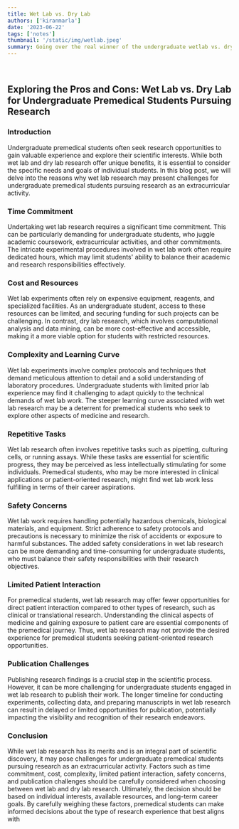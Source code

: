 ```yaml
---
title: Wet Lab vs. Dry Lab
authors: ['kiranmarla']
date: '2023-06-22'
tags: ['notes']
thumbnail: '/static/img/wetlab.jpeg'
summary: Going over the real winner of the undergraduate wetlab vs. drylab debate.
---
```


<br />
<TOCInline toc={props.toc} exclude="Table of Contents" asDisclosure toHeading={5} />

## Exploring the Pros and Cons: Wet Lab vs. Dry Lab for Undergraduate Premedical Students Pursuing Research

### Introduction

Undergraduate premedical students often seek research opportunities to gain valuable experience and explore their scientific interests. While both wet lab and dry lab research offer unique benefits, it is essential to consider the specific needs and goals of individual students. In this blog post, we will delve into the reasons why wet lab research may present challenges for undergraduate premedical students pursuing research as an extracurricular activity.

### Time Commitment

Undertaking wet lab research requires a significant time commitment. This can be particularly demanding for undergraduate students, who juggle academic coursework, extracurricular activities, and other commitments. The intricate experimental procedures involved in wet lab work often require dedicated hours, which may limit students' ability to balance their academic and research responsibilities effectively.

### Cost and Resources

Wet lab experiments often rely on expensive equipment, reagents, and specialized facilities. As an undergraduate student, access to these resources can be limited, and securing funding for such projects can be challenging. In contrast, dry lab research, which involves computational analysis and data mining, can be more cost-effective and accessible, making it a more viable option for students with restricted resources.

### Complexity and Learning Curve

Wet lab experiments involve complex protocols and techniques that demand meticulous attention to detail and a solid understanding of laboratory procedures. Undergraduate students with limited prior lab experience may find it challenging to adapt quickly to the technical demands of wet lab work. The steeper learning curve associated with wet lab research may be a deterrent for premedical students who seek to explore other aspects of medicine and research.

### Repetitive Tasks

Wet lab research often involves repetitive tasks such as pipetting, culturing cells, or running assays. While these tasks are essential for scientific progress, they may be perceived as less intellectually stimulating for some individuals. Premedical students, who may be more interested in clinical applications or patient-oriented research, might find wet lab work less fulfilling in terms of their career aspirations.

### Safety Concerns

Wet lab work requires handling potentially hazardous chemicals, biological materials, and equipment. Strict adherence to safety protocols and precautions is necessary to minimize the risk of accidents or exposure to harmful substances. The added safety considerations in wet lab research can be more demanding and time-consuming for undergraduate students, who must balance their safety responsibilities with their research objectives.

### Limited Patient Interaction

For premedical students, wet lab research may offer fewer opportunities for direct patient interaction compared to other types of research, such as clinical or translational research. Understanding the clinical aspects of medicine and gaining exposure to patient care are essential components of the premedical journey. Thus, wet lab research may not provide the desired experience for premedical students seeking patient-oriented research opportunities.

### Publication Challenges

Publishing research findings is a crucial step in the scientific process. However, it can be more challenging for undergraduate students engaged in wet lab research to publish their work. The longer timeline for conducting experiments, collecting data, and preparing manuscripts in wet lab research can result in delayed or limited opportunities for publication, potentially impacting the visibility and recognition of their research endeavors.

### Conclusion

While wet lab research has its merits and is an integral part of scientific discovery, it may pose challenges for undergraduate premedical students pursuing research as an extracurricular activity. Factors such as time commitment, cost, complexity, limited patient interaction, safety concerns, and publication challenges should be carefully considered when choosing between wet lab and dry lab research. Ultimately, the decision should be based on individual interests, available resources, and long-term career goals. By carefully weighing these factors, premedical students can make informed decisions about the type of research experience that best aligns with

